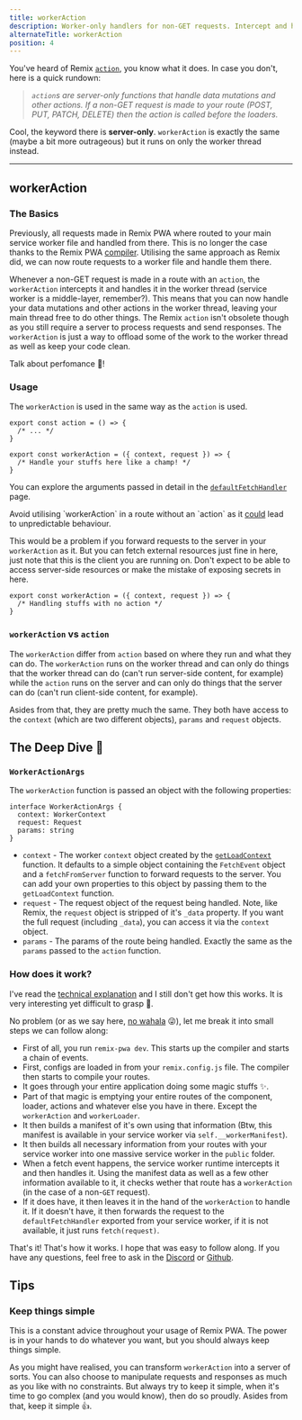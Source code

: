 ```yaml
---
title: workerAction
description: Worker-only handlers for non-GET requests. Intercept and handle requests meant for the action easily in the worker thread.
alternateTitle: workerAction
position: 4
---
```








You've heard of Remix [`action`](https://remix.run/docs/en/main/route/action), you know what it does. In case you don't, here is a quick rundown:

> *`action`s are server-only functions that handle data mutations and other actions. If a non-GET request is made to your 
> route (POST, PUT, PATCH, DELETE) then the action is called before the loaders.*

Cool, the keyword there is **server-only**. `workerAction` is exactly the same (maybe a bit more outrageous) but it runs on only the worker thread instead.

---

## workerAction

### The Basics

Previously, all requests made in Remix PWA where routed to your main service worker file and handled from there. This is no longer the case thanks to the
Remix PWA [compiler](/docs/technical-explanation#compiler). Utilising the same approach as Remix did, we can now route requests to a worker file and handle them there.

Whenever a non-GET request is made in a route with an `action`, the `workerAction` intercepts it and handles it in the worker thread (service worker is a middle-layer, remember?). 
This means that you can now handle your data mutations and other actions in the worker thread, leaving your main thread free to do other things. The Remix `action` isn't obsolete though
as you still require a server to process requests and send responses. The `workerAction` is just a way to offload some of the work to the worker thread as well as keep your code clean.

Talk about perfomance :rocket:!

### Usage

The `workerAction` is used in the same way as the `action` is used. 

```tsx
export const action = () => {
  /* ... */
}

export const workerAction = ({ context, request }) => {
  /* Handle your stuffs here like a champ! */
}
```

You can explore the arguments passed in detail in the [`defaultFetchHandler`](/docs/default-fetch-handler#api) page.

<Warn>
Avoid utilising `workerAction` in a route without an `action` as it <u>could</u> lead to unpredictable behaviour.

This would be a problem if you forward requests to the server in your `workerAction` as it. But you can fetch external resources just fine in here,
just note that this is the client you are running on. Don't expect to be able to access server-side resources or make the mistake of exposing secrets in here.
</Warn> 

```tsx
export const workerAction = ({ context, request }) => {
  /* Handling stuffs with no action */
}
```

### `workerAction` vs `action`

The `workerAction` differ from `action` based on where they run and what they can do. The `workerAction` runs on the worker thread and can only do things that the worker thread can do (can't run server-side content, for example)
while the `action` runs on the server and can only do things that the server can do (can't run client-side content, for example).

Asides from that, they are pretty much the same. They both have access to the `context` (which are two different objects), `params` and `request` objects.

## The Deep Dive 🤿

### `WorkerActionArgs`

The `workerAction` function is passed an object with the following properties:

```tsx
interface WorkerActionArgs {
  context: WorkerContext
  request: Request
  params: string
}
```

- `context` - The worker `context` object created by the [`getLoadContext`](/docs/get-load-context) function. It defaults to a simple object containing
the `FetchEvent` object and a `fetchFromServer` function to forward requests to the server. You can add your own properties to this object by passing them to the `getLoadContext` function.
- `request` - The request object of the request being handled. Note, like Remix, the `request` object is stripped of it's `_data` property. If you want the full request (including `_data`), you can access it via the `context` object.
- `params` - The params of the route being handled. Exactly the same as the `params` passed to the `action` function.

### How does it work?

I've read the [technical explanation](/docs/technical-explanantion) and I still don't get how this works. It is very interesting yet difficult to grasp 🤯.

No problem (or as we say here, [no wahala](https://www.urbandictionary.com/define.php?term=no+wahala) 😜), let me break it into small steps we can follow along:

- First of all, you run `remix-pwa dev`. This starts up the compiler and starts a chain of events.
- First, configs are loaded in from your `remix.config.js` file. The compiler then starts to compile your routes.
- It goes through your entire application doing some magic stuffs ✨.
- Part of that magic is emptying your entire routes of the component, loader, actions and whatever else you have in there. Except the `workerAction` and `workerLoader`.
- It then builds a manifest of it's own using that information (Btw, this manifest is available in your service worker via `self.__workerManifest`).
- It then builds all necessary information from your routes with your service worker into one massive service worker in the `public` folder.
- When a fetch event happens, the service worker runtime intercepts it and then handles it. Using the manifest data as well as a few other information available to it,
it checks wether that route has a `workerAction` (in the case of a non-`GET` request).
- If it does have, it then leaves it in the hand of the `workerAction` to handle it. If it doesn't have, it then forwards the request to
the `defaultFetchHandler` exported from your service worker, if it is not available, it just runs `fetch(request)`.

That's it! That's how it works. I hope that was easy to follow along. If you have any questions, feel free to ask in the [Discord](https://rmx.as/discord) or [Github](https://github.com/remix-pwa/monorepo).

## Tips

### Keep things simple

This is a constant advice throughout your usage of Remix PWA. The power is in your hands to do whatever you want, but you should always keep things simple.

As you might have realised, you can transform `workerAction` into a server of sorts. You can also choose to manipulate requests and responses as much as you like
with no constraints. But always try to keep it simple, when it's time to go complex (and you would know), then do so proudly. Asides from that, keep it simple :+1:.